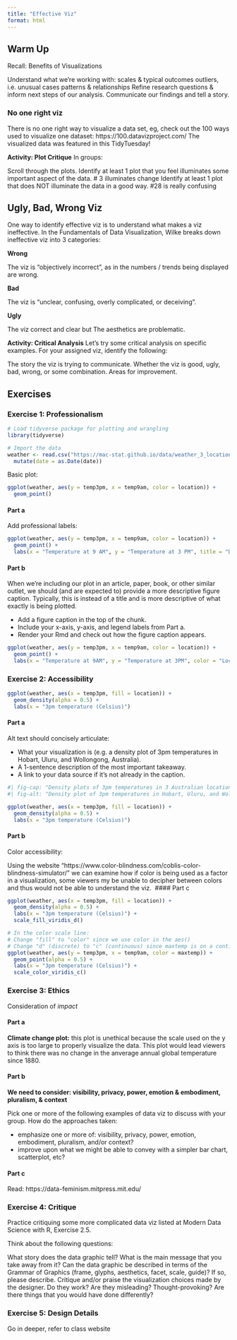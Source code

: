 ```yaml
---
title: "Effective Viz"
format: html
---
```


## Warm Up

Recall: Benefits of Visualizations

Understand what we’re working with:
scales & typical outcomes
outliers, i.e. unusual cases
patterns & relationships
Refine research questions & inform next steps of our analysis.
Communicate our findings and tell a story.

### No one right viz

There is no one right way to visualize a data set, eg, check out the 100 ways used to visualize one dataset: https://100.datavizproject.com/ The visualized data was featured in this TidyTuesday!

**Activity: Plot Critique**
In groups:

Scroll through the plots.
Identify at least 1 plot that you feel illuminates some important aspect of the data.
# 3 illuminates change
Identify at least 1 plot that does NOT illuminate the data in a good way.
#28 is really confusing 

## Ugly, Bad, Wrong Viz

One way to identify effective viz is to understand what makes a viz ineffective. In the Fundamentals of Data Visualization, Wilke breaks down ineffective viz into 3 categories:

**Wrong**

The viz is “objectively incorrect”, as in the numbers / trends being displayed are wrong.

**Bad**

The viz is “unclear, confusing, overly complicated, or deceiving”.

**Ugly**

The viz correct and clear but The aesthetics are problematic.

**Activity: Critical Analysis**
Let’s try some critical analysis on specific examples. For your assigned viz, identify the following:

The story the viz is trying to communicate.
Whether the viz is good, ugly, bad, wrong, or some combination.
Areas for improvement.

## Exercises

### Exercise 1: Professionalism

```r
# Load tidyverse package for plotting and wrangling
library(tidyverse)

# Import the data
weather <- read.csv("https://mac-stat.github.io/data/weather_3_locations.csv") |> 
  mutate(date = as.Date(date))
```

Basic plot: 

```r
ggplot(weather, aes(y = temp3pm, x = temp9am, color = location)) + 
  geom_point()
```

#### Part a

Add professional labels: 

```r
ggplot(weather, aes(y = temp3pm, x = temp9am, color = location)) + 
  geom_point() + 
  labs(x = "Temperature at 9 AM", y = "Temperature at 3 PM", title = "Daily Temperatures by Location", color = "Location")  
```

#### Part b

When we’re including our plot in an article, paper, book, or other similar outlet, we should (and are expected to) provide a more descriptive figure caption. Typically, this is instead of a title and is more descriptive of what exactly is being plotted.

 - Add a figure caption in the top of the chunk.
 - Include your x-axis, y-axis, and legend labels from Part a.
 - Render your Rmd and check out how the figure caption appears.

```r

ggplot(weather, aes(y = temp3pm, x = temp9am, color = location)) + 
  geom_point() + 
  labs(x = "Temperature at 9AM", y = "Temperature at 3PM", color = "Location")  
```


### Exercise 2: Accessibility

```r
ggplot(weather, aes(x = temp3pm, fill = location)) + 
  geom_density(alpha = 0.5) + 
  labs(x = "3pm temperature (Celsius)")  
```

#### Part a

Alt text should concisely articulate:

 - What your visualization is (e.g. a density plot of 3pm temperatures in Hobart, Uluru, and Wollongong, Australia).
 - A 1-sentence description of the most important takeaway.
 - A link to your data source if it’s not already in the caption.



```r
#| fig-cap: "Density plots of 3pm temperatures in 3 Australian locations."
#| fig-alt: "Density plot of 3pm temperatures in Hobart, Uluru, and Wollongong, Australia. Figure shows that the average temperature in Hobart is Approximately 15 degrees celcius, average in Uluru is approximately 35 degrees celcius, and the average in Wollangong is approximately 20 degrees celcius. Data pulled from https://mac-stat.github.io/data/weather_3_locations.csv"

ggplot(weather, aes(x = temp3pm, fill = location)) + 
  geom_density(alpha = 0.5) + 
  labs(x = "3pm temperature (Celsius)")  
``` 
 
#### Part b

Color accessibility: 

Using the website "https://www.color-blindness.com/coblis-color-blindness-simulator/" we can examine how if color is being used as a factor in a visualization, some viewers my be unable to decipher between colors and thus would not be able to understand the viz. 
#### Part c

```r
ggplot(weather, aes(x = temp3pm, fill = location)) + 
  geom_density(alpha = 0.5) + 
  labs(x = "3pm temperature (Celsius)") + 
  scale_fill_viridis_d()    
```

```r
# In the color scale line:
# Change "fill" to "color" since we use color in the aes()
# Change "d" (discrete) to "c" (continuous) since maxtemp is on a continuous scale
ggplot(weather, aes(y = temp3pm, x = temp9am, color = maxtemp)) + 
  geom_point(alpha = 0.5) + 
  labs(x = "3pm temperature (Celsius)") + 
  scale_color_viridis_c()
```

### Exercise 3: Ethics

Consideration of *impact*

#### Part a

**Climate change plot:** this plot is unethical because the scale used on the y axis is too large to properly visualize the data. This plot would lead viewers to think there was no change in the anverage annual global temperature since 1880. 

#### Part b

**We need to consider: visibility, privacy, power, emotion & embodiment, pluralism, & context**

Pick one or more of the following examples of data viz to discuss with your group. How do the approaches taken:

 - emphasize one or more of: visibility, privacy, power, emotion, embodiment, pluralism, and/or context?
 - improve upon what we might be able to convey with a simpler bar chart, scatterplot, etc?

#### Part c
Read: https://data-feminism.mitpress.mit.edu/

### Exercise 4: Critique

Practice critiquing some more complicated data viz listed at Modern Data Science with R, Exercise 2.5.

Think about the following questions:

What story does the data graphic tell? What is the main message that you take away from it?
Can the data graphic be described in terms of the Grammar of Graphics (frame, glyphs, aesthetics, facet, scale, guide)? If so, please describe.
Critique and/or praise the visualization choices made by the designer. Do they work? Are they misleading? Thought-provoking? Are there things that you would have done differently?


### Exercise 5: Design Details

Go in deeper, refer to class website
























